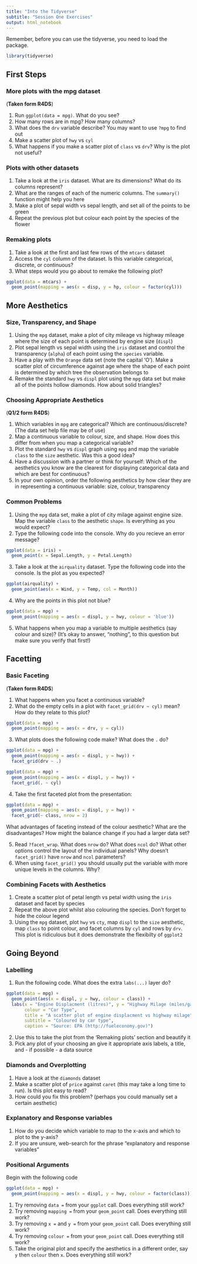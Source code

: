 ```yaml
---
title: "Into the Tidyverse"
subtitle: "Session One Exercises"
output: html_notebook
---
```


Remember, before you can use the tidyverse, you need to load the package.

```r
library(tidyverse)
```

## First Steps

### More plots with the mpg dataset

(**Taken form R4DS**)

1. Run `ggplot(data = mpg)`. What do you see?
2. How many rows are in mpg? How many columns?
3. What does the `drv` variable describe? You may want to use `?mpg` to find out
4. Make a scatter plot of `hwy` vs `cyl`
5. What happens if you make a scatter plot of `class` vs `drv`? Why is the plot not useful?

### Plots with other datasets

1. Take a look at the `iris` dataset. What are its dimensions? What do its columns represent?
2. What are the ranges of each of the numeric columns. The `summary()` function might help you here
3. Make a plot of sepal width vs sepal length, and set all of the points to be green
4. Repeat the previous plot but colour each point by the species of the flower

### Remaking plots

1. Take a look at the first and last few rows of the `mtcars` dataset
2. Access the `cyl` column of the dataset. Is this variable categorical, discrete, or continuous?
3. What steps would you go about to remake the following plot?

```r
ggplot(data = mtcars) +
  geom_point(mapping = aes(x = disp, y = hp, colour = factor(cyl)))
```

## More Aesthetics 

### Size, Transparency, and Shape

1. Using the `mpg` dataset, make a plot of city mileage vs highway mileage where the size of each point is determined by engine size (`displ`)
2. Plot sepal length vs sepal width using the `iris` dataset and control the transparency (`alpha`) of each point using the `species` variable.
3. Have a play with the `Orange` data set (note the capital 'O'). Make a scatter plot of circumference against age where the shape of each point is determined by which tree the observation belongs to
4. Remake the standard `hwy` vs `displ` plot using the `mpg` data set but make all of the points hollow diamonds. How about solid triangles?

### Choosing Appropriate Aesthetics

(**Q1/2 form R4DS**)

1. Which variables in `mpg` are categorical? Which are continuous/discrete? (The data set help file may be of use)
2. Map a continuous variable to colour, size, and shape. How does this differ from when you map a categorical variable?
3. Plot the standard `hwy` vs `displ` graph using `mpg` and map the variable `class` to the `size` aesthetic. Was this a good idea?
4. Have a discussion with a partner or think for yourself: Which of the aesthetics you know are the clearest for displaying categorical data and which are best for continuous? 
5. In your own opinion, order the following aesthetics by how clear they are in representing a continuous variable: size, colour, transparency

### Common Problems

1. Using the `mpg` data set, make a plot of city milage against engine size. Map the variable `class` to the aesthetic `shape`. Is everything as you would expect?
2. Type the following code into the console. Why do you recieve an error message?

```r
ggplot(data = iris) +
  geom_point(x = Sepal.Length, y = Petal.Length)
```

3. Take a look at the `airquality` dataset. Type the following code into the console. Is the plot as you expected?

```r
ggplot(airquality) +
  geom_point(aes(x = Wind, y = Temp, col = Month))
```

4. Why are the points in this plot not blue?

```r
ggplot(data = mpg) +
  geom_point(mapping = aes(x = displ, y = hwy, colour = 'blue'))
```

5. What happens when you map a variable to multiple aesthetics (say colour and size)? (It's okay to answer, "nothing", to this question but make sure you verify that first!)

## Facetting

### Basic Faceting

(**Taken form R4DS**)

1. What happens when you facet a continuous variable?
2. What do the empty cells in a plot with `facet_grid(drv ~ cyl)` mean? How do they relate to this plot?

```r
ggplot(data = mpg) +
  geom_point(mapping = aes(x = drv, y = cyl))
```

3. What plots does the following code make? What does the `.` do?

```r
ggplot(data = mpg) +
  geom_point(mapping = aes(x = displ, y = hwy)) +
  facet_grid(drv ~ .)

ggplot(data = mpg) +
  geom_point(mapping = aes(x = displ, y = hwy)) +
  facet_grid(. ~ cyl)
```

4. Take the first faceted plot from the presentation:

```r
ggplot(data = mpg) +
  geom_point(mapping = aes(x = displ, y = hwy)) +
  facet_grid(~ class, nrow = 2)
```

What advantages of faceting instead of the colour aesthetic? What are the disadvantages? How might the balance change if you had a larger data set?

5. Read `?facet_wrap`. What does `nrow` do? What does `ncol` do? What other options control the layout of the individual panels? Why doesn't `facet_grid()` have `nrow` and `ncol` parameters?
6. When using `facet_grid()` you should usually put the variable with more unique levels in the columns. Why?


### Combining Facets with Aesthetics

1. Create a scatter plot of petal length vs petal width using the `iris` dataset and facet by species
2. Repeat the above plot whilst also colouring the species. Don't forget to hide the colour legend
3. Using the `mpg` dataset, plot `hwy` vs `cty`, map `displ` to the `size` aesthetic, map `class` to point colour, and facet columns by `cyl` and rows by `drv`. This plot is ridiculous but it does demonstrate the flexibilty of `ggplot2`

## Going Beyond

### Labelling

1. Run the following code. What does the extra `labs(...)` layer do?

```r
ggplot(data = mpg) +
  geom_point(aes(x = displ, y = hwy, colour = class)) +
  labs(x = "Engine Displacment (litres)", y = "Highway Milage (miles/gallon)",
       colour = "Car Type",
       title = "A scatter plot of engine displacment vs highway milage",
       subtitle = "Coloured by car type",
       caption = "Source: EPA (http://fueleconomy.gov)")
```

2. Use this to take the plot from the 'Remaking plots' section and beautify it
3. Pick any plot of your choosing an give it appropriate axis labels, a title, and - if possible - a data source

### Diamonds and Overplotting

1. Have a look at the `diamonds` dataset
2. Make a scatter plot of `price` against `caret` (this may take a long time to run). Is this plot easy to read?
3. How could you fix this problem? (perhaps you could manually set a certain aesthetic)

### Explanatory and Response variables

1. How do you decide which variable to map to the x-axis and which to plot to the y-axis?
2. If you are unsure, web-search for the phrase "explanatory and response variables"

### Positional Arguments

Begin with the following code

```r
ggplot(data = mpg) +
  geom_point(mapping = aes(x = displ, y = hwy, colour = factor(class)))
```


1. Try removing `data = ` from your `ggplot` call. Does everything still work?
2. Try removing `mapping = ` from your `geom_point` call. Does everything still work?
3. Try removing `x = ` and `y = ` from your `geom_point` call. Does everything still work?
4. Try removing `colour = ` from your `geom_point` call. Does everything still work?
5. Take the original plot and specify the aesthetics in a different order, say `y` then `colour` then `x`. Does everything still work?
